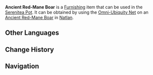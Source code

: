 {{About|the furnishing|the wildlife|Ancient Red-Mane Boar}}
{{Furnishing Infobox
|title          = Ancient Red-Mane Boar
|id             = 369205
|image          = Item Ancient Red-Mane Boar (Furnishing).png
|category       = Animal
|subcategory    = Outdoor Creature
|quality        = 3
|adeptal_energy = 100
|load           = 500
|reduced_load   = 500
|description    = An ancient species of forest boar, larger in size, boasting a crimson mane, and much more aggressive than its wild counterparts.<br>Unlike its kin, when residing in the Realm Within, the Ancient Red-Mane Boar does not flee at the sight of humans, but rather eagerly approaches them. However, this does not mean [[Paimon]]'s attempts at riding them were successful &mdash; after all, she was merely dragged along against her will, which hardly qualifies as riding...
|source1        = Omni-Ubiquity Net
}}
'''Ancient Red-Mane Boar''' is a [[Furnishing]] item that can be used in the [[Serenitea Pot]]. It can be obtained by using the [[Omni-Ubiquity Net]] on an [[Ancient Red-Mane Boar]] in [[Natlan]].
<!--
==Locations==
{{Transclude|Ancient Red-Mane Boar|Locations}}
-->
==Other Languages==
{{Other Languages
|Transclude=Ancient Red-Mane Boar
}}

==Change History==
{{Change History|5.5}}

==Navigation==
{{Furnishing Navbox/Living|Animal}}